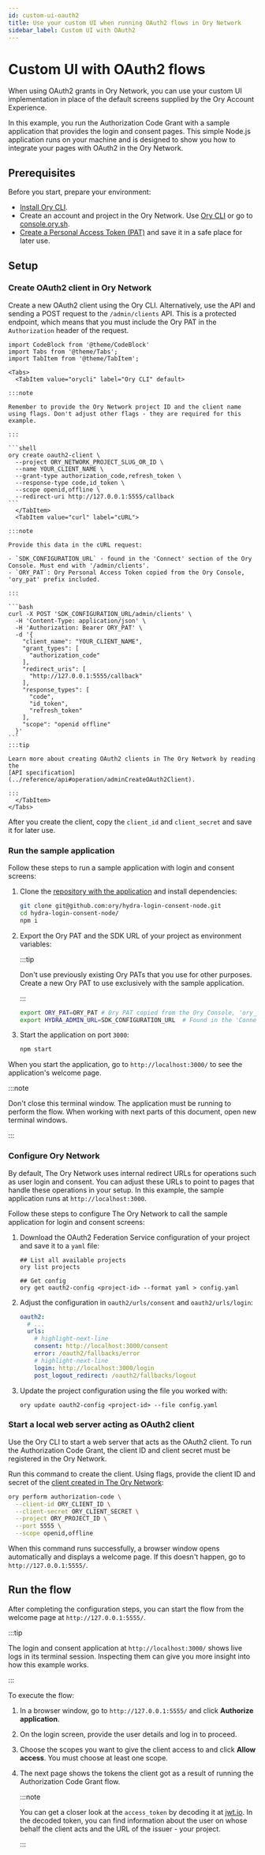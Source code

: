 ```yaml
---
id: custom-ui-oauth2
title: Use your custom UI when running OAuth2 flows in Ory Network
sidebar_label: Custom UI with OAuth2
---
```


# Custom UI with OAuth2 flows

When using OAuth2 grants in Ory Network, you can use your custom UI implementation in place of the default screens supplied by the
Ory Account Experience.

In this example, you run the Authorization Code Grant with a sample application that provides the login and consent pages. This
simple Node.js application runs on your machine and is designed to show you how to integrate your pages with OAuth2 in the Ory
Network.

## Prerequisites

Before you start, prepare your environment:

- [Install Ory CLI](../../guides/cli/installation).
- Create an account and project in the Ory Network. Use [Ory CLI](../../guides/cli/cli-basics#create-ory-cloud-project) or go to
  [console.ory.sh](https://console.ory.sh/).
- [Create a Personal Access Token (PAT)](../../concepts/personal-access-token) and save it in a safe place for later use.

## Setup

### Create OAuth2 client in Ory Network

Create a new OAuth2 client using the Ory CLI. Alternatively, use the API and sending a POST request to the `/admin/clients` API.
This is a protected endpoint, which means that you must include the Ory PAT in the `Authorization` header of the request.

````mdx-code-block
import CodeBlock from '@theme/CodeBlock'
import Tabs from '@theme/Tabs';
import TabItem from '@theme/TabItem';

<Tabs>
  <TabItem value="orycli" label="Ory CLI" default>

:::note

Remember to provide the Ory Network project ID and the client name using flags. Don't adjust other flags - they are required for this example.

:::

```shell
ory create oauth2-client \
  --project ORY_NETWORK_PROJECT_SLUG_OR_ID \
  --name YOUR_CLIENT_NAME \
  --grant-type authorization_code,refresh_token \
  --response-type code,id_token \
  --scope openid,offline \
  --redirect-uri http://127.0.0.1:5555/callback
```
  </TabItem>
  <TabItem value="curl" label="cURL">

:::note

Provide this data in the cURL request:

- `SDK_CONFIGURATION_URL` - found in the 'Connect' section of the Ory Console. Must end with '/admin/clients'.
- `ORY_PAT`: Ory Personal Access Token copied from the Ory Console, 'ory_pat' prefix included.

:::

```bash
curl -X POST 'SDK_CONFIGURATION_URL/admin/clients' \
  -H 'Content-Type: application/json' \
  -H 'Authorization: Bearer ORY_PAT' \
  -d '{
    "client_name": "YOUR_CLIENT_NAME",
    "grant_types": [
      "authorization_code"
    ],
    "redirect_uris": [
      "http://127.0.0.1:5555/callback"
    ],
    "response_types": [
      "code",
      "id_token",
      "refresh_token"
    ],
    "scope": "openid offline"
  }'
```
:::tip

Learn more about creating OAuth2 clients in The Ory Network by reading the
[API specification](../reference/api#operation/adminCreateOAuth2Client).

:::
  </TabItem>
</Tabs>
````

After you create the client, copy the `client_id` and `client_secret` and save it for later use.

### Run the sample application

Follow these steps to run a sample application with login and consent screens:

1. Clone the [repository with the application](https://github.com/ory/hydra-login-consent-node) and install dependencies:

   ```bash
   git clone git@github.com:ory/hydra-login-consent-node.git
   cd hydra-login-consent-node/
   npm i
   ```

2. Export the Ory PAT and the SDK URL of your project as environment variables:

   :::tip

   Don't use previously existing Ory PATs that you use for other purposes. Create a new Ory PAT to use exclusively with the sample
   application.

   :::

   ```bash
   export ORY_PAT=ORY_PAT # Ory PAT copied from the Ory Console, 'ory_pat' prefix included.
   export HYDRA_ADMIN_URL=SDK_CONFIGURATION_URL  # Found in the 'Connect' section of the Ory Console.
   ```

3. Start the application on port `3000`:

   ```bash
   npm start
   ```

When you start the application, go to `http://localhost:3000/` to see the application's welcome page.

:::note

Don't close this terminal window. The application must be running to perform the flow. When working with next parts of this
document, open new terminal windows.

:::

### Configure Ory Network

By default, The Ory Network uses internal redirect URLs for operations such as user login and consent. You can adjust these URLs
to point to pages that handle these operations in your setup. In this example, the sample application runs at
`http://localhost:3000`.

Follow these steps to configure The Ory Network to call the sample application for login and consent screens:

1. Download the OAuth2 Federation Service configuration of your project and save it to a `yaml` file:

   ```shell
   ## List all available projects
   ory list projects

   ## Get config
   ory get oauth2-config <project-id> --format yaml > config.yaml
   ```

2. Adjust the configuration in `oauth2/urls/consent` and `oauth2/urls/login`:

   ```yaml title="config.yaml"
   oauth2:
     # ...
     urls:
       # highlight-next-line
       consent: http://localhost:3000/consent
       error: /oauth2/fallbacks/error
       # highlight-next-line
       login: http://localhost:3000/login
       post_logout_redirect: /oauth2/fallbacks/logout
   ```

3. Update the project configuration using the file you worked with:

   ```shell
   ory update oauth2-config <project-id> --file config.yaml
   ```

### Start a local web server acting as OAuth2 client

Use the Ory CLI to start a web server that acts as the OAuth2 client. To run the Authorization Code Grant, the client ID and
client secret must be registered in the Ory Network.

Run this command to create the client. Using flags, provide the client ID and secret of the
[client created in The Ory Network](#create-oauth2-client-in-the-ory-network):

```bash
ory perform authorization-code \
  --client-id ORY_CLIENT_ID \
  --client-secret ORY_CLIENT_SECRET \
  --project ORY_PROJECT_ID \
  --port 5555 \
  --scope openid,offline
```

When this command runs successfully, a browser window opens automatically and displays a welcome page. If this doesn't happen, go
to `http://127.0.0.1:5555/`.

## Run the flow

After completing the configuration steps, you can start the flow from the welcome page at `http://127.0.0.1:5555/`.

:::tip

The login and consent application at `http://localhost:3000/` shows live logs in its terminal session. Inspecting them can give
you more insight into how this example works.

:::

To execute the flow:

1. In a browser window, go to `http://127.0.0.1:5555/` and click **Authorize application**.
2. On the login screen, provide the user details and log in to proceed.
3. Choose the scopes you want to give the client access to and click **Allow access**. You must choose at least one scope.
4. The next page shows the tokens the client got as a result of running the Authorization Code Grant flow.

   :::note

   You can get a closer look at the `access_token` by decoding it at [jwt.io](https://jwt.io/). In the decoded token, you can find
   information about the user on whose behalf the client acts and the URL of the issuer - your project.

   :::
